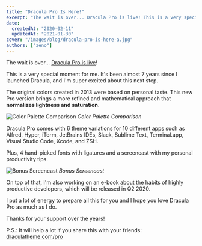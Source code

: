 ```yaml
---
title: "Dracula Pro Is Here!"
excerpt: "The wait is over... Dracula Pro is live! This is a very special moment for me. It's been almost 7 years since I launched Dracula, and I'm super excited about this next step."
date:
  createdAt: "2020-02-11"
  updatedAt: "2021-01-30"
cover: "/images/blog/dracula-pro-is-here-a.jpg"
authors: ["zeno"]
---
```


The wait is over... [Dracula Pro is live](/pro)!

This is a very special moment for me. It's been almost 7 years since I launched Dracula, and I'm super excited about this next step.

The original colors created in 2013 were based on personal taste. This new Pro version brings a more refined and mathematical approach that **normalizes lightness and saturation**.

![Color Palette Comparison](/images/blog/dracula-pro-is-here-a.jpg)
_Color Palette Comparison_

Dracula Pro comes with 6 theme variations for 10 different apps such as Alfred, Hyper, iTerm, JetBrains IDEs, Slack, Sublime Text, Terminal.app, Visual Studio Code, Xcode, and ZSH.

Plus, 4 hand-picked fonts with ligatures and a screencast with my personal productivity tips.

![Bonus Screencast](/images/blog/dracula-pro-is-here-b.jpg)
_Bonus Screencast_

On top of that, I'm also working on an e-book about the habits of highly productive developers, which will be released in Q2 2020.

I put a lot of energy to prepare all this for you and I hope you love Dracula Pro as much as I do.

Thanks for your support over the years!

P.S.: It will help a lot if you share this with your friends: [draculatheme.com/pro](/pro)
